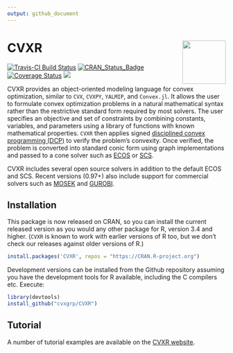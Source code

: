 ```yaml
---
output: github_document
---
```


<!-- README.md is generated from the source: README.Rmd -->

# CVXR <img src="man/figures/logo.png" width="100" align="right" />

[![Travis-CI Build Status](https://travis-ci.org/cvxgrp/CVXR.svg?branch=master)](https://travis-ci.org/cvxgrp/CVXR)
[![CRAN_Status_Badge](https://www.r-pkg.org/badges/version/CVXR)](https://cran.r-project.org/package=CVXR)
[![Coverage
Status](https://img.shields.io/codecov/c/github/cvxgrp/CVXR/master.svg)](https://codecov.io/github/cvxgrp/CVXR?branch=master)
[![](https://cranlogs.r-pkg.org/badges/CVXR)](https://CRAN.R-project.org/package=CVXR)

CVXR provides an object-oriented modeling language for convex
optimization, similar to `CVX`, `CVXPY`, `YALMIP`, and `Convex.jl`. It
allows the user to formulate convex optimization problems in a natural
mathematical syntax rather than the restrictive standard form required
by most solvers. The user specifies an objective and set of
constraints by combining constants, variables, and parameters using a
library of functions with known mathematical properties. `CVXR` then
applies signed [disciplined convex programming
(DCP)](https://web.stanford.edu/~boyd/papers/pdf/disc_cvx_prog.pdf) to
verify the problem’s convexity. Once verified, the problem is
converted into standard conic form using graph implementations and
passed to a cone solver such as
[ECOS](https://github.com/embotech/ecos) or
[SCS](https://github.com/cvxgrp/scs).

CVXR includes several open source solvers in addition to the default
ECOS and SCS. Recent versions (0.97+) also include support for
commercial solvers such as [MOSEK](https://www.mosek.com) and
[GUROBI](https://www.gurobi.com).


## Installation

This package is now released on CRAN, so you can install the current
released version as you would any other package for R, version 3.4
and higher. (`CVXR` is known to work with earlier versions of R too,
but we don't check our releases against older versions of R.)

```r
install.packages('CVXR', repos = "https://CRAN.R-project.org")
```

Development versions can be installed from the Github repository
assuming you have the development tools
for R available, including the C compilers etc. Execute:

```r
library(devtools)
install_github("cvxgrp/CVXR")
```

## Tutorial

A number of tutorial examples are available on the [CVXR
website](https://cvxr.rbind.io).


